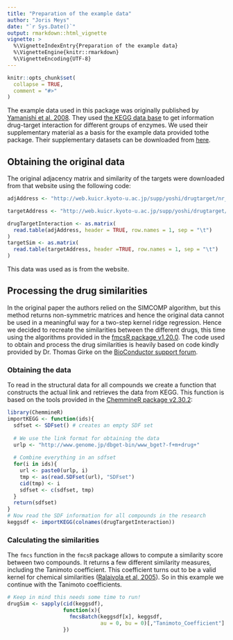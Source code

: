 ```yaml
---
title: "Preparation of the example data"
author: "Joris Meys"
date: "`r Sys.Date()`"
output: rmarkdown::html_vignette
vignette: >
  %\VignetteIndexEntry{Preparation of the example data}
  %\VignetteEngine{knitr::rmarkdown}
  %\VignetteEncoding{UTF-8}
---
```


```r
knitr::opts_chunk$set(
  collapse = TRUE,
  comment = "#>"
)
```

The example data used in this package was originally published by
[Yamanishi et al, 2008](https://doi.org/10.1093/bioinformatics/btn162). They 
used [the KEGG data base](www.kegg.jp/) to get information drug-target
interaction for different groups of enzymes. We used their supplementary
material as a basis for the example data provided tothe package. Their
supplementary datasets can be downloaded from [here](web.kuicr.kyoto-u.ac.jp/supp/yoshi/drugtarget/).

## Obtaining the original data

The original adjacency matrix and similarity of the targets
were downloaded from that website using the following code:

```r
adjAddress <- "http://web.kuicr.kyoto-u.ac.jp/supp/yoshi/drugtarget/nr_admat_dgc.txt"

targetAddress <- "http://web.kuicr.kyoto-u.ac.jp/supp/yoshi/drugtarget/nr_simmat_dg.txt"

drugTargetInteraction <- as.matrix(
  read.table(adjAddress, header = TRUE, row.names = 1, sep = "\t")
)
targetSim <- as.matrix(
  read.table(targetAddress, header =TRUE, row.names = 1, sep = "\t")
)
```

This data was used as is from the website.

## Processing the drug similarities

In the original paper the authors relied on the SIMCOMP algorithm, but this
method returns non-symmetric matrices and hence the original data cannot
be used in a meaningful way for a two-step kernel ridge regression. Hence we decided to recreate the similarities between the different drugs,
this time using the algorithms provided in the 
[fmcsR package v1.20.0](https://bioconductor.org/packages/release/bioc/html/fmcsR.html). 
The code used to obtain and process the drug similarities is heavily based on
code kindly provided by Dr. Thomas Girke on the 
[BioConductor support forum](https://support.bioconductor.org/p/106712/#106744).

### Obtaining the data

To read in the structural data for all compounds we create a function that
constructs the actual link and retrieves the data from KEGG. This function
is based on the tools provided in the 
[ChemmineR package v2.30.2](http://bioconductor.org/packages/ChemmineR/):

```r
library(ChemmineR)
importKEGG <- function(ids){
  sdfset <- SDFset() # creates an empty SDF set
  
  # We use the link format for obtaining the data
  urlp <- "http://www.genome.jp/dbget-bin/www_bget?-f+m+drug+"
  
  # Combine everything in an sdfset
  for(i in ids){
    url <- paste0(urlp, i)
    tmp <- as(read.SDFset(url), "SDFset")
    cid(tmp) <- i
    sdfset <- c(sdfset, tmp)
  }
  return(sdfset)
}
# Now read the SDF information for all compounds in the research
keggsdf <- importKEGG(colnames(drugTargetInteraction))
```

### Calculating the similarities

The `fmcs` function in the `fmcsR` package allows to compute a similarity
score between two compounds. It returns a few different similarity measures,
including the Tanimoto coefficient. This coefficient turns out to be a 
valid kernel for chemical similarities 
([Ralaivola et al, 2005](https://doi.org/10.1016/j.neunet.2005.07.009)). So
in this example we continue with the Tanimoto coefficients.

```r
# Keep in mind this needs some time to run! 
drugSim <- sapply(cid(keggsdf),
                  function(x){
                    fmcsBatch(keggsdf[x], keggsdf,
                              au = 0, bu = 0)[,"Tanimoto_Coefficient"]
                  })
```